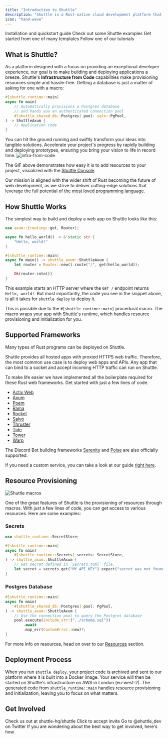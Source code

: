 ```yaml
---
title: "Introduction to Shuttle"
description: "Shuttle is a Rust-native cloud development platform that lets you deploy your app while also taking care of all of your infrastructure."
icon: "hand-wave"
---
```


<CardGroup>
  <Card
    title="Get Started"
    icon="circle-play"
    color="#3d3"
    href="/getting-started/installation"
  >
    Installation and quickstart guide
  </Card>
  <Card
    title="Examples"
    icon="book"
    href="/examples"
    color="#f8b5F2"
  >
    Check out some Shuttle examples
  </Card>
  <Card
    title="Templates"
    icon="sparkles"
    href="/templates"
    color="#ffdf54"
  >
    Get started from one of many templates
  </Card>
  <Card
    title="Tutorials"
    icon="list-check"
    href="/templates/tutorials"
    color="#a26"
  >
    Follow one of our tutorials
  </Card>
</CardGroup>


## What is Shuttle?

As a platform designed with a focus on providing an exceptional developer experience, our goal is to make building and deploying applications a breeze. Shuttle's **<Tooltip tip="Provisioning resources directly from your code, instead of having to deal with complex consoles and yaml files">Infrastructure from Code</Tooltip>** capabilities make provisioning resources simple and hassle-free. Getting a database is just a matter of asking for one with a macro:

```rust
#[shuttle_runtime::main]
async fn main(
    // Automatically provisions a Postgres database
    // and hands you an authenticated connection pool
    #[shuttle_shared_db::Postgres] pool: sqlx::PgPool,
) -> ShuttleAxum {
    // Application code
}
```

You can hit the ground running and swiftly transform your ideas into tangible solutions. Accelerate your project's progress by rapidly building and deploying prototypes, ensuring you bring your vision to life in record time.
![infra-from-code](/images/infra-from-code.gif)

<Info>The GIF above demonstrates how easy it is to add resources to your project, visualized with the [Shuttle Console](https://console.shuttle.dev/).</Info>

Our mission is aligned with the wider shift of Rust becoming the future of web development, as we strive to deliver cutting-edge solutions that leverage the full potential of [the most loved programming language](https://survey.stackoverflow.co/2024/technology/#admired-and-desired).

## How Shuttle Works

The simplest way to build and deploy a web app on Shuttle looks like this:

```rust src/main.rs
use axum::{routing::get, Router};

async fn hello_world() -> &'static str {
    "Hello, world!"
}

#[shuttle_runtime::main]
async fn main() -> shuttle_axum::ShuttleAxum {
    let router = Router::new().route("/", get(hello_world));

    Ok(router.into())
}
```

This example starts an HTTP server where the `GET /` endpoint returns `Hello, world!`.
But most importantly, the code you see in the snippet above, is all it takes for `shuttle deploy` to deploy it.

This is possible due to the `#[shuttle_runtime::main]` procedural macro.
The macro wraps your app with Shuttle's runtime, which handles resource provisioning and initialization for you.

## Supported Frameworks

Many types of Rust programs can be deployed on Shuttle.

Shuttle provides all hosted apps with proxied HTTPS web traffic.
Therefore, the most common use case is to deploy web apps and APIs.
Any app that can bind to a socket and accept incoming HTTP traffic can run on Shuttle.

To make life easier we have implemented all the boilerplate required for these Rust web frameworks. Get started with just a few lines of code.

- [Actix Web](/examples/actix)
- [Axum](/examples/axum)
- [Poem](/examples/other)
- [Rama](/examples/other)
- [Rocket](/examples/rocket)
- [Salvo](/examples/other)
- [Thruster](/examples/other)
- [Tide](/examples/other)
- [Tower](/examples/other)
- [Warp](/examples/other)

The Discord Bot building frameworks [Serenity](/examples/serenity) and [Poise](/examples/poise) are also officially supported.

If you need a custom service, you can take a look at our guide [right here](/templates/tutorials/custom-service).

## Resource Provisioning

![Shuttle macros](/images/shuttle-macros.png)

One of the great features of Shuttle is the provisioning of resources through macros.
With just a few lines of code, you can get access to various resources. Here are some examples:

### Secrets

```rust
use shuttle_runtime::SecretStore;

#[shuttle_runtime::main]
async fn main(
    #[shuttle_runtime::Secrets] secrets: SecretStore,
) -> shuttle_axum::ShuttleAxum {
    // Get secret defined in `Secrets.toml` file.
    let secret = secrets.get("MY_API_KEY").expect("secret was not found");
}
```

### Postgres Database

```rust
#[shuttle_runtime::main]
async fn main(
    #[shuttle_shared_db::Postgres] pool: PgPool,
) -> shuttle_axum::ShuttleAxum {
    // Use the connection pool to query the Postgres database
    pool.execute(include_str!("../schema.sql"))
        .await
        .map_err(CustomError::new)?;
}
```

For more info on resources, head on over to our [Resources](/resources/resources) section.

## Deployment Process

When you run `shuttle deploy`, your project code is archived and sent to our platform where it is built into a Docker image.
Your service will then be started on Shuttle's infrastructure on AWS in London (eu-west-2).
The generated code from `shuttle_runtime::main` handles resource provisioning and initialization, leaving you to focus on what matters.

## Get Involved

<CardGroup>
  <Card
    title="Give us a star on GitHub"
    icon="star"
    color="#fbdf24"
    href="https://github.com/shuttle-hq/shuttle"
  >
    Check us out at shuttle-hq/shuttle
  </Card>
  <Card
    title="Join our Discord server"
    icon="discord"
    color="#5865F2"
    href="https://discord.com/invite/shuttle"
  >
    Click to accept invite
  </Card>
  <Card
    title="Follow us on Twitter"
    icon="twitter"
    color="#1DA1F2"
    href="https://x.com/shuttle_dev"
  >
    Go to @shuttle_dev on Twitter
  </Card>
  <Card
    title="Get Involved"
    icon="hand"
    color="#525"
    href="/community/get-involved"
  >
    If you are wondering about the best way to get involved, here's how
  </Card>
</CardGroup>
